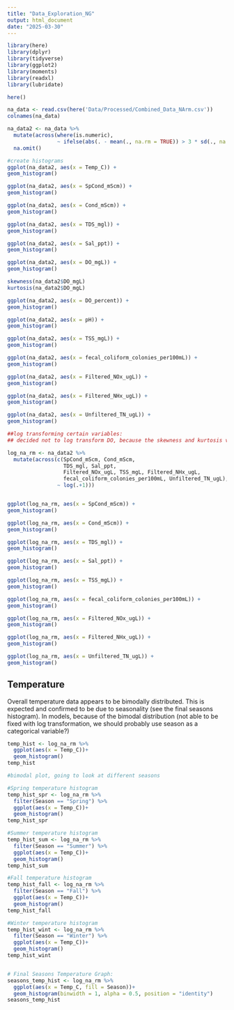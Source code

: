 ```yaml
---
title: "Data_Exploration_NG"
output: html_document
date: "2025-03-30"
---
```



```r
library(here)
library(dplyr)
library(tidyverse)
library(ggplot2)
library(moments)
library(readxl)
library(lubridate)

```


```r
here()

na_data <- read.csv(here('Data/Processed/Combined_Data_NArm.csv'))
colnames(na_data)


```

```r

na_data2 <- na_data %>%
  mutate(across(where(is.numeric), 
                ~ ifelse(abs(. - mean(., na.rm = TRUE)) > 3 * sd(., na.rm = TRUE), NA, .))) %>%
  na.omit()

#create histograms
ggplot(na_data2, aes(x = Temp_C)) +
geom_histogram()

ggplot(na_data2, aes(x = SpCond_mScm)) +
geom_histogram()

ggplot(na_data2, aes(x = Cond_mScm)) +
geom_histogram()

ggplot(na_data2, aes(x = TDS_mgl)) +
geom_histogram()

ggplot(na_data2, aes(x = Sal_ppt)) +
geom_histogram()

ggplot(na_data2, aes(x = DO_mgL)) +
geom_histogram()

skewness(na_data2$DO_mgL)
kurtosis(na_data2$DO_mgL)

ggplot(na_data2, aes(x = DO_percent)) +
geom_histogram()

ggplot(na_data2, aes(x = pH)) +
geom_histogram()

ggplot(na_data2, aes(x = TSS_mgL)) +
geom_histogram()

ggplot(na_data2, aes(x = fecal_coliform_colonies_per100mL)) +
geom_histogram()

ggplot(na_data2, aes(x = Filtered_NOx_ugL)) +
geom_histogram()

ggplot(na_data2, aes(x = Filtered_NHx_ugL)) +
geom_histogram()

ggplot(na_data2, aes(x = Unfiltered_TN_ugL)) +
geom_histogram()

##log transforming certain variables:
## decided not to log transform DO, because the skewness and kurtosis values were approximately the same for either non/ transformed values

log_na_rm <- na_data2 %>%
  mutate(across(c(SpCond_mScm, Cond_mScm, 
                  TDS_mgl, Sal_ppt, 
                  Filtered_NOx_ugL, TSS_mgL, Filtered_NHx_ugL, 
                  fecal_coliform_colonies_per100mL, Unfiltered_TN_ugL), 
                ~ log(.+1)))


ggplot(log_na_rm, aes(x = SpCond_mScm)) +
geom_histogram()

ggplot(log_na_rm, aes(x = Cond_mScm)) +
geom_histogram()

ggplot(log_na_rm, aes(x = TDS_mgl)) +
geom_histogram()

ggplot(log_na_rm, aes(x = Sal_ppt)) +
geom_histogram()

ggplot(log_na_rm, aes(x = TSS_mgL)) +
geom_histogram()

ggplot(log_na_rm, aes(x = fecal_coliform_colonies_per100mL)) +
geom_histogram()

ggplot(log_na_rm, aes(x = Filtered_NOx_ugL)) +
geom_histogram()

ggplot(log_na_rm, aes(x = Filtered_NHx_ugL)) +
geom_histogram()

ggplot(log_na_rm, aes(x = Unfiltered_TN_ugL)) +
geom_histogram()
```





## Temperature

Overall temperature data appears to be bimodally distributed. This is expected and confirmed to be due to seasonality (see the final seasons histogram). In models, because of the bimodal distribution (not able to be fixed with log transformation, we should probably use season as a categorical variable?)


```r

temp_hist <- log_na_rm %>% 
  ggplot(aes(x = Temp_C))+
  geom_histogram()
temp_hist

#bimodal plot, going to look at different seasons

#Spring temperature histogram
temp_hist_spr <- log_na_rm %>% 
  filter(Season == "Spring") %>% 
  ggplot(aes(x = Temp_C))+
  geom_histogram()
temp_hist_spr

#Summer temperature histogram
temp_hist_sum <- log_na_rm %>% 
  filter(Season == "Summer") %>% 
  ggplot(aes(x = Temp_C))+
  geom_histogram()
temp_hist_sum

#Fall temperature histogram
temp_hist_fall <- log_na_rm %>% 
  filter(Season == "Fall") %>% 
  ggplot(aes(x = Temp_C))+
  geom_histogram()
temp_hist_fall 

#Winter temperature histogram
temp_hist_wint <- log_na_rm %>% 
  filter(Season == "Winter") %>% 
  ggplot(aes(x = Temp_C))+
  geom_histogram()
temp_hist_wint 


# Final Seasons Temperature Graph: 
seasons_temp_hist <- log_na_rm %>% 
  ggplot(aes(x = Temp_C, fill = Season))+
  geom_histogram(binwidth = 1, alpha = 0.5, position = "identity")
seasons_temp_hist



```




